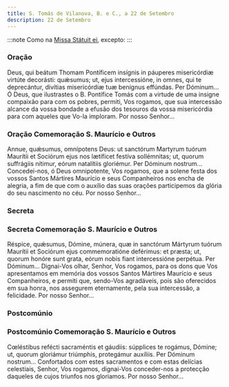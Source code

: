 ```yaml
---
title: S. Tomás de Vilanova, B. e C., a 22 de Setembro
description: 22 de Setembro
---
```


:::note
Como na [Missa Státuit ei](/missal/comum/11confessorespontifices1), excepto:
:::


### Oração

<div class="side-by-side not-content">
  <span>
    Deus, qui beátum Thomam Pontíficem insígnis in páuperes misericórdiæ virtúte decorásti:
    quǽsumus; ut, ejus intercessióne, in omnes, qui te deprecántur, divítias misericórdiæ tuæ
    benígnus effúndas. Per Dóminum...
  </span>
  <span>
    Ó Deus, que ilustrastes o B. Pontífice Tomás com a virtude de uma insigne compaixão para com os
    pobres, permiti, Vos rogamos, que sua intercessão alcance da vossa bondade a efusão dos tesouros
    da vossa misericórdia para com aqueles que Vo-la imploram. Por nosso Senhor...
  </span>
</div>

### Oração Comemoração S. Maurício e Outros

<div class="side-by-side not-content">
  <span>
    Annue, quǽsumus, omnípotens Deus: ut sanctórum Martyrum tuórum Maurítii et Sociórum ejus nos
    lætíficet festíva sollémnitas; ut, quorum suffrágiis nítimur, eórum natalítiis gloriémur. Per
    Dóminum nostrum...
  </span>
  <span>
    Concedei-nos, ó Deus omnipotente, Vos rogamos, que a solene festa dos vossos Santos Mártires
    Maurício e seus Companheiros nos encha de alegria, a fim de que com o auxílio das suas orações
    participemos da glória do seu nascimento no céu. Por nosso Senhor...
  </span>
</div>

### Secreta

<LinkCard
  href="/missal/comum/12confessorespontifices2#secreta"
  title="Confessores Pontífices - Missa Sacerdótes tui"
/>

### Secreta Comemoração S. Maurício e Outros

<div class="side-by-side not-content">
  <span>
    Réspice, quǽsumus, Dómine, múnera, quæ in sanctórum Mártyrum tuórum Maurítii et Sociórum ejus
    commemoratióne deférimus: et præsta; ut, quorum honóre sunt grata, eórum nobis fiant
    intercessióne perpétua. Per Dóminum...
  </span>
  <span>
    Dignai-Vos olhar, Senhor, Vos rogamos, para os dons que Vos apresentamos em memória dos vossos
    Santos Mártires Maurício e seus Companheiros, e permiti que, sendo-Vos agradáveis, pois são
    oferecidos em sua honra, nos assegurem eternamente, pela sua intercessão, a felicidade. Por
    nosso Senhor...
  </span>
</div>

### Postcomúnio

<LinkCard
  href="/missal/comum/12confessorespontifices2#postcomúnio"
  title="Confessores Pontífices - Missa Sacerdótes tui"
/>

### Postcomúnio Comemoração S. Maurício e Outros

<div class="side-by-side not-content">
  <span>
    Cœléstibus refécti sacraméntis et gáudiis: súpplices te rogámus, Dómine; ut, quorum gloriámur
    triúmphis, protegámur auxíliis. Per Dóminum nostrum...
  </span>
  <span>
    Confortados com estes sacramentos e com estas delícias celestiais, Senhor, Vos rogamos,
    dignai-Vos conceder-nos a protecção daqueles de cujos triunfos nos gloriamos. Por nosso
    Senhor...
  </span>
</div>
